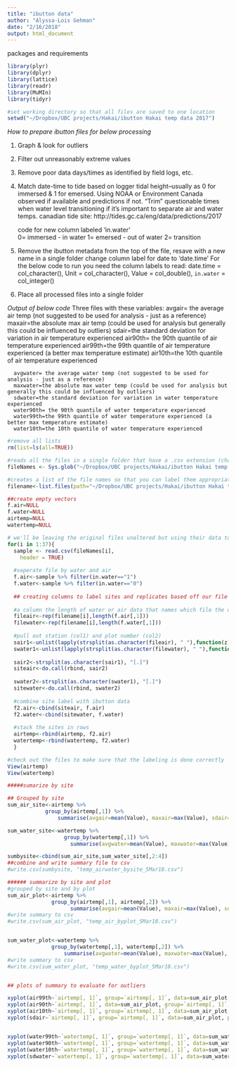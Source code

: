 ```yaml
---
title: "ibutton data"
author: "Alyssa-Lois Gehman"
date: "2/16/2018"
output: html_document
---
```


packages and requirements

```r
library(plyr)
library(dplyr)
library(lattice)
library(readr)
library(MuMIn)
library(tidyr)

#set working directory so that all files are saved to one location
setwd("~/Dropbox/UBC projects/Hakai/ibutton Hakai temp data 2017")

```

*How to prepare ibutton files for below processing*

1. Graph & look for outliers
2. Filter out unreasonably extreme values
3. Remove poor data days/times as identified by field logs, etc.
4. Match date-time to tide based on logger tidal height--usually as 0 for immersed & 1 for emersed. Using NOAA or Environment Canada observed if available and predictions if not. "Trim" questionable times when water level transitioning if it's important to separate air and water temps.
    canadian tide site:
        http://tides.gc.ca/eng/data/predictions/2017
        
    code for new column labeled 'in.water'    
        0= immersed - in water
        1= emersed - out of water
        2= transition
        
5. Remove the ibutton metadata from the top of the file, resave with a new name in a single folder
    change column label for date to 'date.time'
    For the below code to run you need the column labels to read:
            date.time = col_character(),
            Unit = col_character(),
            Value = col_double(),
            `in.water` = col_integer()
6. Place all processed files into a single folder

*Output of below code*
Three files with these variables:
      avgair= the average air temp (not suggested to be used for analysis - just as a reference)
      maxair=the absolute max air temp (could be used for analysis but generally this could be influenced by outliers)
      sdair=the standard deviation for variation in air temperature experienced
      air90th= the 90th quantile of air temperature experienced
      air99th=the 99th quantile of air temperature experienced (a better max temperature estimate)
      air10th=the 10th quantile of air temperature experienced
      
      avgwater= the average water temp (not suggested to be used for analysis - just as a reference)
      maxwater=the absolute max water temp (could be used for analysis but generally this could be influenced by outliers)
      sdwater=the standard deviation for variation in water temperature experienced
      water90th= the 90th quantile of water temperature experienced
      water99th=the 99th quantile of water temperature experienced (a better max temperature estimate)
      water10th=the 10th quantile of water temperature experienced

```r
#remove all lists
rm(list=ls(all=TRUE)) 

#reads all the files in a single folder that have a .csv extension (change so that it goes to your files)
fileNames <- Sys.glob("~/Dropbox/UBC projects/Hakai/ibutton Hakai temp data 2017/processed ibutton data/ibuttoncsvfiles/*.csv")

#creates a list of the file names so that you can label them appropriately below (change so that it goes to your files)
filename<-list.files(path="~/Dropbox/UBC projects/Hakai/ibutton Hakai temp data 2017/processed ibutton data/ibuttoncsvfiles", pattern="csv")

##create empty vectors
f.air=NULL
f.water=NULL
airtemp=NULL
watertemp=NULL

# we'll be leaving the original files unaltered but using their data to create new files:
for(i in 1:37){
  sample <- read.csv(fileNames[i],
    header = TRUE)
  
  #seperate file by water and air
  f.air<-sample %>% filter(in.water=="1")
  f.water<-sample %>% filter(in.water=="0")
  
  ## creating columns to label sites and replicates based off our file name extension: 'BSP.1 iButton Data.csv', or "site.plot iButton Data.csv"
  
  #a column the length of water or air data that names which file the data came from
  fileair<-rep(filename[i],length(f.air[,1]))
  filewater<-rep(filename[i],length(f.water[,1]))
  
  #pull out station (col1) and plot number (col2)
  sair1<-unlist(lapply(strsplit(as.character(fileair), " "),function(z) z[1]))
  swater1<-unlist(lapply(strsplit(as.character(filewater), " "),function(z) z[1]))
  
  sair2<-strsplit(as.character(sair1), "[.]")
  siteair<-do.call(rbind, sair2)
  
  swater2<-strsplit(as.character(swater1), "[.]")
  sitewater<-do.call(rbind, swater2)
  
  #combine site label with ibutton data
  f2.air<-cbind(siteair, f.air)  
  f2.water<-cbind(sitewater, f.water)
  
  #stack the sites in rows
  airtemp<-rbind(airtemp, f2.air)
  watertemp<-rbind(watertemp, f2.water)
  }

#check out the files to make sure that the labeling is done correctly
View(airtemp)
View(watertemp)

#####sumarize by site

## Grouped by site
sum_air_site<-airtemp %>%
            group_by(airtemp[,1]) %>%
                summarise(avgair=mean(Value), maxair=max(Value), sdair=sd(Value), air90th=quantile(Value, 0.90), air99th=quantile(Value, 0.99), air10th=quantile(Value, 0.10))

sum_water_site<-watertemp %>%
                  group_by(watertemp[,1]) %>%
                    summarise(avgwater=mean(Value), maxwater=max(Value), sdwater=sd(Value),water90th=quantile(Value, 0.90), water99th=quantile(Value, 0.99), water10th=quantile(Value, 0.10))

sumbysite<-cbind(sum_air_site,sum_water_site[,2:4])
##combine and write summary file to csv
#write.csv(sumbysite, "temp_airwater_bysite_5Mar18.csv")

###### summarize by site and plot
#grouped by site and by plot
sum_air_plot<-airtemp %>%
              group_by(airtemp[,1], airtemp[,2]) %>%
                    summarise(avgair=mean(Value), maxair=max(Value), sdair=sd(Value), air90th=quantile(Value, 0.90), air99th=quantile(Value, 0.99), air10th=quantile(Value, 0.10))
#write summary to csv
#write.csv(sum_air_plot, "temp_air_byplot_5Mar18.csv")


sum_water_plot<-watertemp %>%
              group_by(watertemp[,1], watertemp[,2]) %>%
                  summarise(avgwater=mean(Value), maxwater=max(Value), sdwater=sd(Value), water90th=quantile(Value, 0.90), water99th=quantile(Value, 0.99), water10th=quantile(Value, 0.10))
#write summary to csv
#write.csv(sum_water_plot, "temp_water_byplot_5Mar18.csv")


## plots of summary to evaluate for outliers 

xyplot(air99th~`airtemp[, 1]`, group=`airtemp[, 1]`, data=sum_air_plot, pch=16, jitter.x=TRUE)
xyplot(air90th~`airtemp[, 1]`, data=sum_air_plot, group=`airtemp[, 1]`, pch=16, jitter.x=TRUE)
xyplot(air10th~`airtemp[, 1]`, group=`airtemp[, 1]`, data=sum_air_plot, pch=16, jitter.x=TRUE)
xyplot(sdair~`airtemp[, 1]`, group=`airtemp[, 1]`, data=sum_air_plot, pch=16, jitter.x=TRUE)


xyplot(water99th~`watertemp[, 1]`, group=`watertemp[, 1]`, data=sum_water_plot, pch=16, jitter.x=TRUE)
xyplot(water90th~`watertemp[, 1]`, group=`watertemp[, 1]`, data=sum_water_plot, pch=16, jitter.x=TRUE)
xyplot(water10th~`watertemp[, 1]`, group=`watertemp[, 1]`, data=sum_water_plot, pch=16, jitter.x=TRUE)
xyplot(sdwater~`watertemp[, 1]`, group=`watertemp[, 1]`, data=sum_water_plot, pch=16, jitter.x=TRUE)


```

